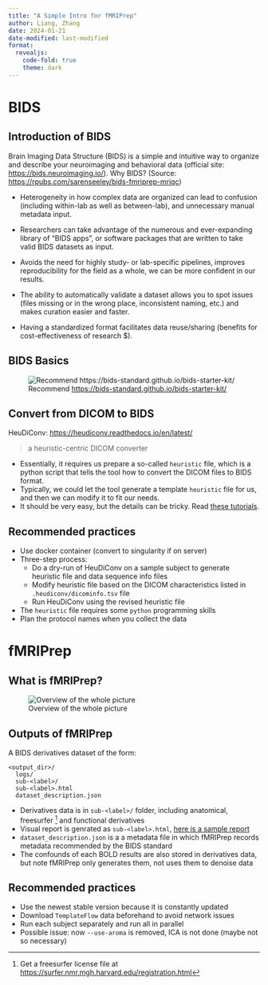 ```yaml
---
title: "A Simple Intro for fMRIPrep"
author: Liang, Zhang
date: 2024-01-21
date-modified: last-modified
format:
  revealjs: 
    code-fold: true
    theme: dark
---
```


# BIDS

## Introduction of BIDS {.smaller}

Brain Imaging Data Structure (BIDS) is a simple and intuitive way to organize and describe your neuroimaging and behavioral data (official site: <https://bids.neuroimaging.io/>). Why BIDS? (Source: <https://rpubs.com/sarenseeley/bids-fmriprep-mriqc>)

-   Heterogeneity in how complex data are organized can lead to confusion (including within-lab as well as between-lab), and unnecessary manual metadata input.

-   Researchers can take advantage of the numerous and ever-expanding library of "BIDS apps", or software packages that are written to take valid BIDS datasets as input.

-   Avoids the need for highly study- or lab-specific pipelines, improves reproducibility for the field as a whole, we can be more confident in our results.

-   The ability to automatically validate a dataset allows you to spot issues (files missing or in the wrong place, inconsistent naming, etc.) and makes curation easier and faster.

-   Having a standardized format facilitates data reuse/sharing (benefits for cost-effectiveness of research \$).

## BIDS Basics

![Recommend <https://bids-standard.github.io/bids-starter-kit/>](images/clipboard-278204886.png)

## Convert from DICOM to BIDS {.smaller}

HeuDiConv: <https://heudiconv.readthedocs.io/en/latest/>

> a heuristic-centric DICOM converter

-   Essentially, it requires us prepare a so-called `heuristic` file, which is a python script that tells the tool how to convert the DICOM files to BIDS format.
-   Typically, we could let the tool generate a template `heuristic` file for us, and then we can modify it to fit our needs.
-   It should be very easy, but the details can be tricky. Read [these tutorials](https://heudiconv.readthedocs.io/en/latest/tutorials.html).

## Recommended practices {.smaller}

::: {.incremental}
- Use docker container (convert to singularity if on server)
- Three-step process:
  - Do a dry-run of HeuDiConv on a sample subject to generate heuristic file and data sequence info files
  - Modify heuristic file based on the DICOM characteristics listed in `.heudiconv/dicominfo.tsv` file
  - Run HeuDiConv using the revised heuristic file
- The `heuristic` file requires some `python` programming skills
- Plan the protocol names when you collect the data
:::

# fMRIPrep

## What is fMRIPrep?

![Overview of the whole picture](images/clipboard-2988983619.png)

## Outputs of fMRIPrep

A BIDS derivatives dataset of the form:

```
<output_dir>/
  logs/
  sub-<label>/
  sub-<label>.html
  dataset_description.json
```

* Derivatives data is in `sub-<label>/` folder, including anatomical, freesurfer [^1] and functional derivatives
* Visual report is genrated as `sub-<label>.html`, [here is a sample report](https://fmriprep.org/en/latest/_static/SampleReport/sample_report.html)
* `dataset_description.json` is a a metadata file in which fMRIPrep records metadata recommended by the BIDS standard
* The confounds of each BOLD results are also stored in derivatives data, but note fMRIPrep only generates them, not uses them to denoise data

[^1]: Get a freesurfer license file at <https://surfer.nmr.mgh.harvard.edu/registration.html>

## Recommended practices {.smaller}

* Use the newest stable version because it is constantly updated
* Download `TemplateFlow` data beforehand to avoid network issues
* Run each subject separately and run all in parallel
* Possible issue: now `--use-aroma` is removed, ICA is not done (maybe not so necessary)
